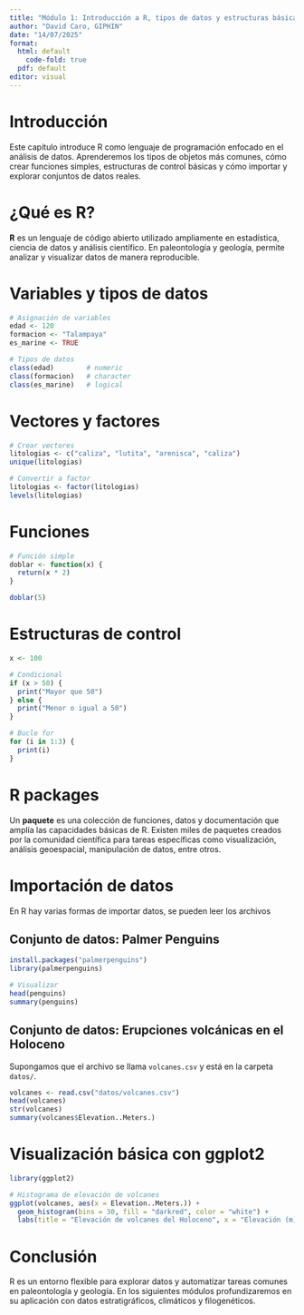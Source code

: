 ```yaml
---
title: "Módulo 1: Introducción a R, tipos de datos y estructuras básicas"
author: "David Caro, GIPHIN"
date: "14/07/2025"
format:
  html: default
    code-fold: true
  pdf: default
editor: visual
---
```


# Introducción

Este capítulo introduce R como lenguaje de programación enfocado en el análisis de datos. Aprenderemos los tipos de objetos más comunes, cómo crear funciones simples, estructuras de control básicas y cómo importar y explorar conjuntos de datos reales.

# ¿Qué es R?

**R** es un lenguaje de código abierto utilizado ampliamente en estadística, ciencia de datos y análisis científico. En paleontología y geología, permite analizar y visualizar datos de manera reproducible.

# Variables y tipos de datos

``` r
# Asignación de variables
edad <- 120
formacion <- "Talampaya"
es_marine <- TRUE

# Tipos de datos
class(edad)        # numeric
class(formacion)   # character
class(es_marine)   # logical
```

# Vectores y factores

``` r
# Crear vectores
litologias <- c("caliza", "lutita", "arenisca", "caliza")
unique(litologias)

# Convertir a factor
litologias <- factor(litologias)
levels(litologias)
```

# Funciones

``` r
# Función simple
doblar <- function(x) {
  return(x * 2)
}

doblar(5)
```

# Estructuras de control

``` r
x <- 100

# Condicional
if (x > 50) {
  print("Mayor que 50")
} else {
  print("Menor o igual a 50")
}

# Bucle for
for (i in 1:3) {
  print(i)
}
```

# R packages

Un **paquete** es una colección de funciones, datos y documentación que amplía las capacidades básicas de R. Existen miles de paquetes creados por la comunidad científica para tareas específicas como visualización, análisis geoespacial, manipulación de datos, entre otros.

# Importación de datos

En R hay varias formas de importar datos, se pueden leer los archivos

## Conjunto de datos: Palmer Penguins

``` r
install.packages("palmerpenguins")
library(palmerpenguins)

# Visualizar
head(penguins)
summary(penguins)
```

## Conjunto de datos: Erupciones volcánicas en el Holoceno

Supongamos que el archivo se llama `volcanes.csv` y está en la carpeta `datos/`.

``` r
volcanes <- read.csv("datos/volcanes.csv")
head(volcanes)
str(volcanes)
summary(volcanes$Elevation..Meters.)
```

# Visualización básica con ggplot2

``` r
library(ggplot2)

# Histograma de elevación de volcanes
ggplot(volcanes, aes(x = Elevation..Meters.)) +
  geom_histogram(bins = 30, fill = "darkred", color = "white") +
  labs(title = "Elevación de volcanes del Holoceno", x = "Elevación (m)", y = "Frecuencia")
```

# Conclusión

R es un entorno flexible para explorar datos y automatizar tareas comunes en paleontología y geología. En los siguientes módulos profundizaremos en su aplicación con datos estratigráficos, climáticos y filogenéticos.
